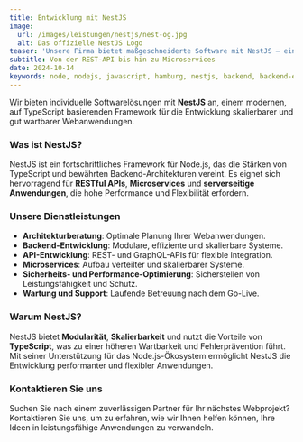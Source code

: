 ```yaml
---
title: Entwicklung mit NestJS
image:
  url: /images/leistungen/nestjs/nest-og.jpg
  alt: Das offizielle NestJS Logo
teaser: 'Unsere Firma bietet maßgeschneiderte Software mit NestJS – einem modernen und leistungsstarken Framework. Von der API-Entwicklung bis hin zu Microservices: Wir realisieren innovative Lösungen, die Ihre Geschäftsanforderungen optimal unterstützen.'
subtitle: Von der REST-API bis hin zu Microservices
date: 2024-10-14
keywords: node, nodejs, javascript, hamburg, nestjs, backend, backend-entwicklung, beratung, consulting
---
```


<a href="/">Wir</a> bieten individuelle Softwarelösungen mit **NestJS** an, einem modernen, auf TypeScript basierenden Framework für die Entwicklung skalierbarer und gut wartbarer Webanwendungen.

### Was ist NestJS?

NestJS ist ein fortschrittliches Framework für Node.js, das die Stärken von TypeScript und bewährten Backend-Architekturen vereint. Es eignet sich hervorragend für **RESTful APIs**, **Microservices** und **serverseitige Anwendungen**, die hohe Performance und Flexibilität erfordern.

### Unsere Dienstleistungen

- **Architekturberatung**: Optimale Planung Ihrer Webanwendungen.
- **Backend-Entwicklung**: Modulare, effiziente und skalierbare Systeme.
- **API-Entwicklung**: REST- und GraphQL-APIs für flexible Integration.
- **Microservices**: Aufbau verteilter und skalierbarer Systeme.
- **Sicherheits- und Performance-Optimierung**: Sicherstellen von Leistungsfähigkeit und Schutz.
- **Wartung und Support**: Laufende Betreuung nach dem Go-Live.

### Warum NestJS?

NestJS bietet **Modularität**, **Skalierbarkeit** und nutzt die Vorteile von **TypeScript**, was zu einer höheren Wartbarkeit und Fehlerprävention führt. Mit seiner Unterstützung für das Node.js-Ökosystem ermöglicht NestJS die Entwicklung performanter und flexibler Anwendungen.

### Kontaktieren Sie uns

Suchen Sie nach einem zuverlässigen Partner für Ihr nächstes Webprojekt? Kontaktieren Sie uns, um zu erfahren, wie wir Ihnen helfen können, Ihre Ideen in leistungsfähige Anwendungen zu verwandeln.


<div class="flex gap-4 not-prose items-center justify-center">
  <LinkButton
    variant={'dark'}
    caption={"Gespräch buchen"}
    href={'https://cal.bitbetter.de/team/bitbetter/projekt-anfrage'}
    newTab={true}
  />
  <LinkButton
    variant="grey"
    caption={"E-Mail schreiben"}
    href={'mailto:info@bitbetter.de'}
  />
</div>

